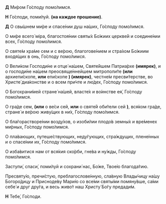 **Д** Ми́ром Го́споду помо́лимся.

**Н** Го́споди, поми́луй. **(на каждое прошение)**.  

**Д** О свы́шнем ми́ре и спасе́нии душ на́ших, Го́споду помо́лимся.

О ми́ре всего́ мiра, благостоя́нии святы́х Бо́жиих церкве́й и соедине́нии всех, Го́споду помо́лимся.

О святе́м хра́ме сем и с ве́рою, благогове́нием и стра́хом Бо́жиим входя́щих в онь, Го́споду помо́лимся.

О Вели́ком Господи́не и отце́ на́шем, Святе́йшем Патриа́рхе **(имярек)**, и о господи́не на́шем преосвяще́ннейшем митрополи́те **(или** архиепи́скопе, **или** епи́скопе **) (имярек)**, честне́м пресви́терстве, во Христе́ диа́констве и о всем при́чте и лю́дех, Го́споду помо́лимся.

О Богохрани́мей стране́ на́шей, власте́х и во́инстве ея́, Го́споду помо́лимся.

О гра́де сем, **(или** о ве́си сей, **или** о святе́й оби́тели сей **)**, вся́ком гра́де, стране́ и ве́рою живу́щих в ни́х, Го́споду помо́лимся.

О бла́горастворе́нии возду́хов, о изоби́лии плодо́в земны́х и вре́менех ми́рных, Го́споду помо́лимся.

О пла́вающих, путеше́ствующих, неду́гующих, стра́ждущих, плене́нных и о спасе́нии их, Го́споду помо́лимся.

О изба́витися нам от вся́кия ско́рби, гне́ва и ну́жды, Го́споду помо́лимся.

Заступи́, спаси́, поми́луй и сохрани́ нас, Бо́же, Твое́ю благода́тию.

Пресвяту́ю, пречи́стую, преблагослове́нную, сла́вную Влады́чицу на́шу Богоро́дицу и Присноде́ву Мари́ю со все́ми святы́ми помяну́вше, са́ми себе́ и друг дру́га, и весь живо́т наш Христу́ Бо́гу предади́м.

**Н** Тебе́, Го́споди.

